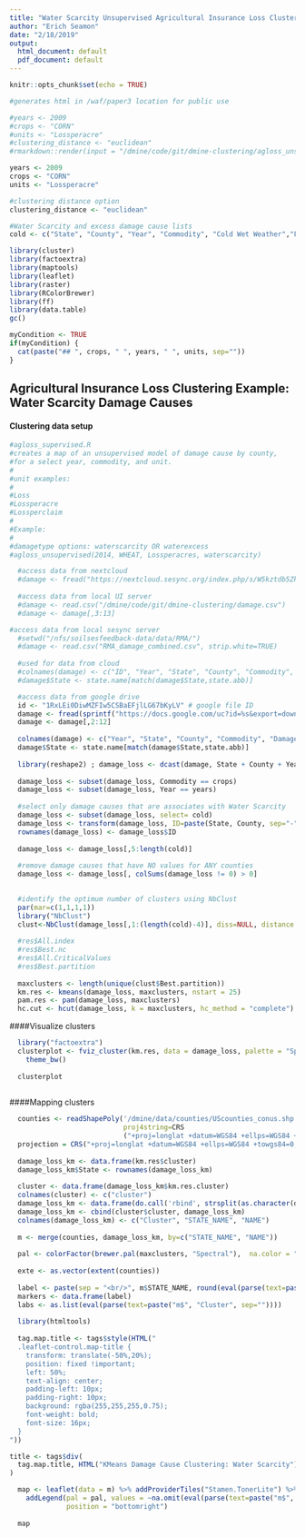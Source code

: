 ```yaml
---
title: "Water Scarcity Unsupervised Agricultural Insurance Loss Clustering"
author: "Erich Seamon"
date: "2/18/2019"
output:
  html_document: default
  pdf_document: default
---
```


```r
knitr::opts_chunk$set(echo = TRUE)

#generates html in /waf/paper3 location for public use

#years <- 2009
#crops <- "CORN"
#units <- "Lossperacre"
#clustering_distance <- "euclidean"
#rmarkdown::render(input = "/dmine/code/git/dmine-clustering/agloss_unsupervised_cold.Rmd", output_file = paste("/waf/paper3/agloss_unsupervised_cold_", crops, "_", years, "_", units, ".html", sep=""))

```


```r
years <- 2009
crops <- "CORN"
units <- "Lossperacre"

#clustering distance option
clustering_distance <- "euclidean"

#Water Scarcity and excess damage cause lists
cold <- c("State", "County", "Year", "Commodity", "Cold Wet Weather","Freeze","Frost", "Cold Winter")

library(cluster)
library(factoextra)
library(maptools)
library(leaflet)
library(raster)
library(RColorBrewer)
library(ff)
library(data.table)
gc()

```

```r
myCondition <- TRUE
if(myCondition) {
  cat(paste("## ", crops, " ", years, " ", units, sep=""))
}
```

## Agricultural Insurance Loss Clustering Example: Water Scarcity Damage Causes

#### Clustering data setup

```r
#agloss_supervised.R
#creates a map of an unsupervised model of damage cause by county,
#for a select year, commodity, and unit.
#
#unit examples:
#
#Loss
#Lossperacre
#Lossperclaim
#
#Example:
#
#damagetype options: waterscarcity OR waterexcess
#agloss_unsupervised(2014, WHEAT, Lossperacres, waterscarcity)

  #access data from nextcloud
  #damage <- fread("https://nextcloud.sesync.org/index.php/s/W5kztdb5ZkxRptT/download", header = TRUE)
  
  #access data from local UI server
  #damage <- read.csv("/dmine/code/git/dmine-clustering/damage.csv")
  #damage <- damage[,3:13]

#access data from local sesync server
  #setwd("/nfs/soilsesfeedback-data/data/RMA/")
  #damage <- read.csv("RMA_damage_combined.csv", strip.white=TRUE)
  
  #used for data from cloud
  #colnames(damage) <- c("ID", "Year", "State", "County", "Commodity", "Damagecause", "Loss", "Count", "Acres", "Lossperacre", "Lossperclaim", "Acresperclaim")
  #damage$State <- state.name[match(damage$State,state.abb)]

```

```r

  #access data from google drive
  id <- "1RxLEi0DiwMZFIw5CSBaEFjlLG67bKyLV" # google file ID
  damage <- fread(sprintf("https://docs.google.com/uc?id=%s&export=download", id), header = TRUE)
  damage <- damage[,2:12]
  
  colnames(damage) <- c("Year", "State", "County", "Commodity", "Damagecause", "Loss", "Count", "Acres", "Lossperacre", "Lossperclaim", "Acresperclaim")
  damage$State <- state.name[match(damage$State,state.abb)]
  
  library(reshape2) ; damage_loss <- dcast(damage, State + County + Year + Commodity ~ Damagecause, value.var = c(units), sum)
  
  damage_loss <- subset(damage_loss, Commodity == crops)
  damage_loss <- subset(damage_loss, Year == years)
  
  #select only damage causes that are associates with Water Scarcity
  damage_loss <- subset(damage_loss, select= cold)
  damage_loss <- transform(damage_loss, ID=paste(State, County, sep="-"))
  rownames(damage_loss) <- damage_loss$ID
  
  damage_loss <- damage_loss[,5:length(cold)]
  
  #remove damage causes that have NO values for ANY counties
  damage_loss <- damage_loss[, colSums(damage_loss != 0) > 0]
  
```
  
  
``` r

  #identify the optimum number of clusters using NbClust
  par(mar=c(1,1,1,1))
  library("NbClust")
  clust<-NbClust(damage_loss[,1:(length(cold)-4)], diss=NULL, distance = clustering_distance, min.nc=2, max.nc=20, method = "kmeans", index = "all") 
  
  #res$All.index
  #res$Best.nc
  #res$All.CriticalValues
  #res$Best.partition
  
  maxclusters <- length(unique(clust$Best.partition))
  km.res <- kmeans(damage_loss, maxclusters, nstart = 25)
  pam.res <- pam(damage_loss, maxclusters)
  hc.cut <- hcut(damage_loss, k = maxclusters, hc_method = "complete")

```
  
  
####Visualize clusters
  
```r

  library("factoextra")
  clusterplot <- fviz_cluster(km.res, data = damage_loss, palette = "Spectral", ellipse.type = "norm", geom = c("point"), main = paste(crops, " ", years, " ", units, sep=""))+
    theme_bw()
  
  clusterplot
  
```
  
  
####Mapping clusters 
  
  
```r

  counties <- readShapePoly('/dmine/data/counties/UScounties_conus.shp',
                            proj4string=CRS
                            ("+proj=longlat +datum=WGS84 +ellps=WGS84 +towgs84=0,0,0"))
  projection = CRS("+proj=longlat +datum=WGS84 +ellps=WGS84 +towgs84=0,0,0")
  
  damage_loss_km <- data.frame(km.res$cluster)
  damage_loss_km$State <- rownames(damage_loss_km)
  
  cluster <- data.frame(damage_loss_km$km.res.cluster)
  colnames(cluster) <- c("cluster")
  damage_loss_km <- data.frame(do.call('rbind', strsplit(as.character(damage_loss_km$State),'-',fixed=TRUE)))
  damage_loss_km <- cbind(cluster$cluster, damage_loss_km)
  colnames(damage_loss_km) <- c("Cluster", "STATE_NAME", "NAME")
  
  m <- merge(counties, damage_loss_km, by=c("STATE_NAME", "NAME"))
  
  pal <- colorFactor(brewer.pal(maxclusters, "Spectral"),  na.color = "#ffffff", domain = eval(parse(text=paste("m$", "Cluster", sep=""))))
  
  exte <- as.vector(extent(counties))
  
  label <- paste(sep = "<br/>", m$STATE_NAME, round(eval(parse(text=paste("m$", "Cluster", sep=""))), 0))
  markers <- data.frame(label)
  labs <- as.list(eval(parse(text=paste("m$", "Cluster", sep=""))))
  
  library(htmltools)
  
  tag.map.title <- tags$style(HTML("
  .leaflet-control.map-title { 
    transform: translate(-50%,20%);
    position: fixed !important;
    left: 50%;
    text-align: center;
    padding-left: 10px; 
    padding-right: 10px; 
    background: rgba(255,255,255,0.75);
    font-weight: bold;
    font-size: 16px;
  }
"))

title <- tags$div(
  tag.map.title, HTML("KMeans Damage Cause Clustering: Water Scarcity")
)  

  map <- leaflet(data = m) %>% addProviderTiles("Stamen.TonerLite") %>% addControl(title, position = "topleft", className="map-title") %>% fitBounds(exte[1], exte[3], exte[2], exte[4]) %>% addPolygons(color = ~pal(eval(parse(text=paste("m$", "Cluster", sep="")))), popup = markers$label,  weight = 1) %>%
    addLegend(pal = pal, values = ~na.omit(eval(parse(text=paste("m$", "Cluster", sep="")))),  labels = c("1", "2"), opacity = .5, title = paste(years, " ", crops, " ", units, sep=""),
              position = "bottomright")
  
  map
  
```



